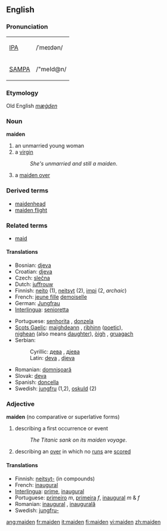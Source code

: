 ==English==

===Pronunciation===
{| border=1 cellpadding=5
| [[w:IPA|IPA]] || /ˈmeɪdən/
|-
| [[w:SAMPA|SAMPA]] || /"meId@n/
|}
===Etymology===
Old English ''[[mæġden]]''
===Noun===
'''maiden'''

# an unmarried young woman
# a [[virgin]]
#:''She's unmarried and still a maiden''.
#{{cricket}} a [[maiden over]]

===Derived terms===
*[[maidenhead]]
*[[maiden flight]]

===Related terms===
*[[maid]]

====Translations====
{{top}}
*Bosnian: [[djeva#Bosnian|djeva]] {{f}}
*Croatian: [[djeva#Croatian|djeva]] {{f}}
*Czech: [[slečna]]  {{f}}
*Dutch: [[juffrouw]] {{f}}
*Finnish: [[neito]] (1), [[neitsyt]] (2), [[impi]] (2, ''archaic'')
*French: [[jeune fille]] {{f}} [[demoiselle]] {{f}}
*German: [[Jungfrau]] {{f}}
*[[Interlingua]]: [[senioretta]]
{{mid}}
*Portuguese: [[senhorita]] {{f}}, [[donzela]] {{f}}
*[[Scots Gaelic]]: [[maighdeann]] {{f}}, [[rìbhinn]] {{f}} ([[poetic]]),<br> [[nighean]] {{f}} (also means [[daughter]]), [[òigh]] {{f}}, [[gruagach]] {{f}} 
*Serbian:
*:Cyrillic: [[дева#Serbian|дева]] {{f}}, [[дјева#Serbian|дјева]] {{f}}
*:Latin: [[deva#Serbian|deva]] {{f}}, [[djeva#Serbian|djeva]] {{f}}
*Romanian: [[domnişoară]] {{f}}
*Slovak: [[deva#Slovak|deva]] {{f}}
*Spanish: [[doncella]] {{f}}
*Swedish: [[jungfru]] {{c}} (1,2), [[oskuld]] {{c}} (2)
{{bottom}}

===Adjective===
'''maiden''' (no comparative or superlative forms)

# describing a first occurrence or event 
#:''The Titanic sank on its maiden voyage''.
#{{cricket}} describing an [[over]] in which no [[run]]s are [[score]]d

====Translations====
*Finnish: [[neitsyt-]] (in compounds)
*French: [[inaugural]]
*[[Interlingua]]: [[prime]], [[inaugural]]
*Portuguese: [[primeiro]] ''m'', [[primeira]] ''f'', [[inaugural]] ''m'' & ''f''
*Romanian: [[inaugural]] {{m}}, [[inaugurală]] {{f}}
*Swedish: [[jungfru-]]

[[ang:maiden]]
[[fr:maiden]]
[[it:maiden]]
[[fi:maiden]]
[[vi:maiden]]
[[zh:maiden]]